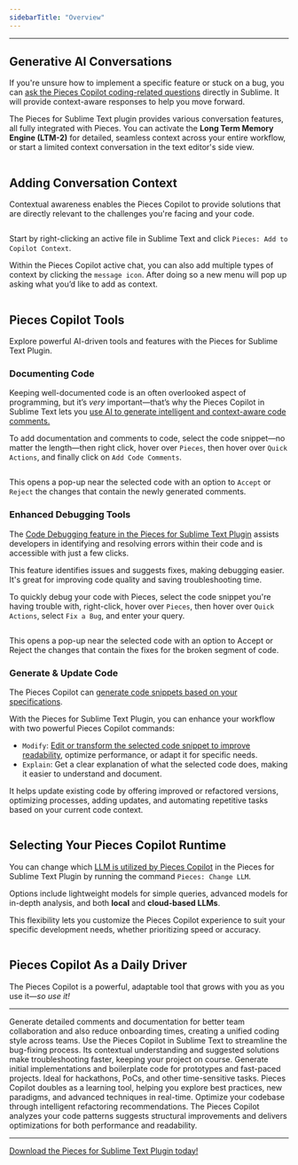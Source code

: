 ```yaml
---
sidebarTitle: "Overview"
---
```


---

## Generative AI Conversations

If you're unsure how to implement a specific feature or stuck on a bug, you can [ask the Pieces Copilot coding-related questions](https://docs.pieces.app/products/extensions-plugins/sublime/copilot/chat) directly in Sublime. It will provide context-aware responses to help you move forward.

The Pieces for Sublime Text plugin provides various conversation features, all fully integrated with Pieces. You can activate the **Long Term Memory Engine (LTM-2)** for detailed, seamless context across your entire workflow, or start a limited context conversation in the text editor's side view.

<img
  className="mx-auto"
/>

## Adding Conversation Context

Contextual awareness enables the Pieces Copilot to provide solutions that are directly relevant to the challenges you're facing and your code.

<img
  className="mx-auto"
/>

Start by right-clicking an active file in Sublime Text and click `Pieces: Add to Copilot Context`.

Within the Pieces Copilot active chat, you can also add multiple types of context by clicking the `message icon`. After doing so a new menu will pop up asking what you’d like to add as context.

<img
  className="mx-auto"
/>

## Pieces Copilot Tools

Explore powerful AI-driven tools and features with the Pieces for Sublime Text Plugin.

### Documenting Code

Keeping well-documented code is an often overlooked aspect of programming, but it’s _very_ important—that’s why the Pieces Copilot in Sublime Text lets you [use AI to generate intelligent and context-aware code comments.](https://docs.pieces.app/products/extensions-plugins/sublime/copilot/documenting-code)

To add documentation and comments to code, select the code snippet—no matter the length—then right click, hover over `Pieces`, then hover over `Quick Actions`, and finally click on `Add Code Comments`.

<img
  className="mx-auto"
/>

This opens a pop-up near the selected code with an option to `Accept` or `Reject` the changes that contain the newly generated comments.

### Enhanced Debugging Tools

The [Code Debugging feature in the Pieces for Sublime Text Plugin](https://docs.pieces.app/products/extensions-plugins/sublime/copilot/debugging-errors) assists developers in identifying and resolving errors within their code and is accessible with just a few clicks.

This feature identifies issues and suggests fixes, making debugging easier. It's great for improving code quality and saving troubleshooting time.

To quickly debug your code with Pieces, select the code snippet you're having trouble with, right-click, hover over `Pieces`, then hover over `Quick Actions`, select `Fix a Bug`, and enter your query.

<img
  className="mx-auto"
/>

This opens a pop-up near the selected code with an option to Accept or Reject the changes that contain the fixes for the broken segment of code.

### Generate & Update Code

The Pieces Copilot can [generate code snippets based on your specifications](https://docs.pieces.app/products/extensions-plugins/sublime/copilot/refactoring).

With the Pieces for Sublime Text Plugin, you can enhance your workflow with two powerful Pieces Copilot commands:

- `Modify`: [Edit or transform the selected code snippet to improve readability](https://docs.pieces.app/products/extensions-plugins/sublime/copilot/refactoring), optimize performance, or adapt it for specific needs.
- `Explain`: Get a clear explanation of what the selected code does, making it easier to understand and document.

It helps update existing code by offering improved or refactored versions, optimizing processes, adding updates, and automating repetitive tasks based on your current code context.

<img
  className="mx-auto"
/>

## Selecting Your Pieces Copilot Runtime

You can change which [LLM is utilized by Pieces Copilot](https://docs.pieces.app/products/extensions-plugins/sublime/copilot/llm-settings) in the Pieces for Sublime Text Plugin by running the command `Pieces: Change LLM`.

Options include lightweight models for simple queries, advanced models for in-depth analysis, and both **local** and **cloud-based LLMs**.

This flexibility lets you customize the Pieces Copilot experience to suit your specific development needs, whether prioritizing speed or accuracy.

<img
  className="mx-auto"
/>

## Pieces Copilot As a Daily Driver

The Pieces Copilot is a powerful, adaptable tool that grows with you as you use it—_so use it\!_

---

<AccordionGroup>
  <Accordion title="Collaborative Coding Made Easy">
    Generate detailed comments and documentation for better team collaboration and also reduce onboarding times, creating a unified coding style across teams.
  </Accordion>
  <Accordion title="Troubleshoot and Resolve Bugs Swiftly">
    Use the Pieces Copilot in Sublime Text to streamline the bug-fixing process. Its contextual understanding and suggested solutions make troubleshooting faster, keeping your project on course.
  </Accordion>
  <Accordion title="Quick Prototyping">
    Generate initial implementations and boilerplate code for prototypes and fast-paced projects. Ideal for hackathons, PoCs, and other time-sensitive tasks.
  </Accordion>
  <Accordion title="Skill Enhancement">
    Pieces Copilot doubles as a learning tool, helping you explore best practices, new paradigms, and advanced techniques in real-time.
  </Accordion>
  <Accordion title="Efficient Code Refactoring">
    Optimize your codebase through intelligent refactoring recommendations. The Pieces Copilot analyzes your code patterns suggests structural improvements and delivers optimizations for both performance and readability.
  </Accordion>
</AccordionGroup>

---

[Download the Pieces for Sublime Text Plugin today!](https://pieces.app/plugins/sublime)